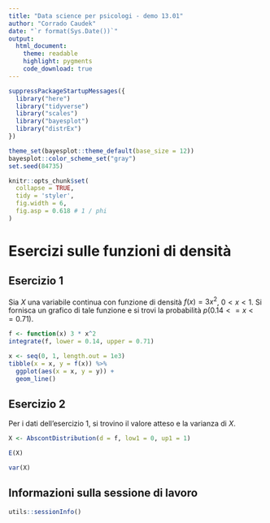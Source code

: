 ```yaml
---
title: "Data science per psicologi - demo 13.01"
author: "Corrado Caudek"
date: "`r format(Sys.Date())`"
output:
  html_document:
    theme: readable
    highlight: pygments
    code_download: true
---
```


```r
suppressPackageStartupMessages({
  library("here")
  library("tidyverse")
  library("scales")
  library("bayesplot")
  library("distrEx")
})

theme_set(bayesplot::theme_default(base_size = 12))
bayesplot::color_scheme_set("gray")
set.seed(84735)

knitr::opts_chunk$set(
  collapse = TRUE,
  tidy = 'styler',
  fig.width = 6,
  fig.asp = 0.618 # 1 / phi
)
```

# Esercizi sulle funzioni di densità

## Esercizio 1

Sia $X$ una variabile continua con funzione di densità $f(x) = 3x^2$, $0 < x < 1$. Si fornisca un grafico di tale funzione e si trovi la probabilità $p(0.14 <= x <= 0.71)$.

```r
f <- function(x) 3 * x^2
integrate(f, lower = 0.14, upper = 0.71)
```

```r
x <- seq(0, 1, length.out = 1e3)
tibble(x = x, y = f(x)) %>% 
  ggplot(aes(x = x, y = y)) +
  geom_line()
```

## Esercizio 2

Per i dati dell'esercizio 1, si trovino il valore atteso e la varianza di $X$.

```r
X <- AbscontDistribution(d = f, low1 = 0, up1 = 1)
```


```r
E(X)
```

```r
var(X)
```

<!-- Possiamo anche replicare il risultato dell'esercizio 1 nel modo seguente: -->

<!-- ```{r} -->
<!-- p(X)(0.71) - p(X)(0.14) -->
<!-- ``` -->


## Informazioni sulla sessione di lavoro

```r
utils::sessionInfo()
```


